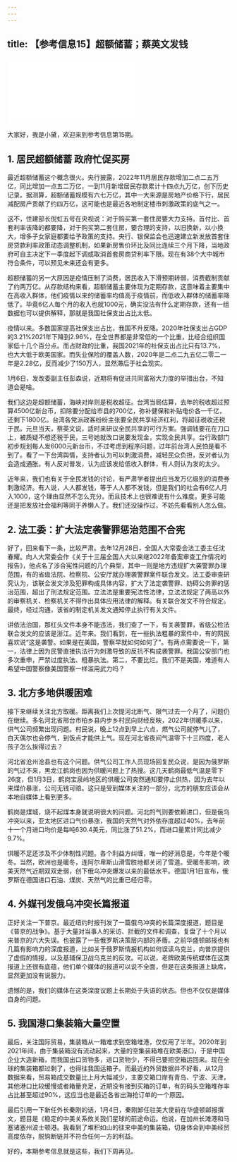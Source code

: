 ```yaml
---
---
---
```

title: 【参考信息15】超额储蓄；蔡英文发钱
---




<iframe src="//player.bilibili.com/player.html?&bvid=BV1h24y1e7HG&page=1&as_wide=1&high_quality=1&danmaku=1" scrolling="no" border="0" frameborder="no" framespacing="0" allowfullscreen></iframe>




大家好，我是小黛，欢迎来到参考信息第15期。

## 1. 居民超额储蓄 政府忙促买房

最近超额储蓄这个概念很火。央行披露，2022年11月居民存款增加二点二五万亿，同比增加一点五二万亿，一到11月新增居民存款累计十四点九万亿，创下历史记录。据测算，超额储蓄规模有六七万亿，其中一大来源是房地产价格下行，居民减配房产贡献了约四万亿，这可能也是最近各地制定楼市刺激政策的底气之一。

这不，住建部长倪虹五号在央视说：对于购买第一套住房要大力支持。首付比、首套利率该降的都要降，对于购买第二套住房，要合理的支持，以旧换新，以小换大，增多子女家庭都要给予政策的支持。央行、银保监会也迅速建立新发放首套住房贷款利率政策动态调整机制，如果新房售价环比及同比连续三个月下降，当地政府可自主决定下一季度起下调或取消首套房商贷利率下限。现在有38个大中城市符合条件，可以预见未来还会有更多。

超额储蓄的另一大原因是疫情压制了消费，居民收入下滑预期转弱，消费截制贡献了约两万亿。从存款结构来看，超额储蓄主要体现为定期存款，这意味着主要集中在高收入群体，他们疫情以来的储蓄率均值高于疫情前，而低收入群体的储蓄率降低了。毕竟6亿人每个月的收入也就1000元，确实没法有什么定期存款，还有一组数据也可以提供解释，那就是我国社保支出占比太低。

疫情以来。多数国家提高社保支出占比，我国不升反降。2020年社保支出占GDP的3.21%2021年下降到2.96%，在全世界都是非常低的一个比重，比经合组织国家低十几个百分点。而占财政的比重，我国2021年的社保支出占比只有13.7%，也大大低于欧美国家。而失业保险的覆盖人数，2020年是二点二九五亿二零二一年是2.28亿，反而减少了150万人，显然滞后于社会现实。

1月6日，发改委副主任彭森说，近期将有促进共同富裕大力度的举措出台，不知道会是啥。

我们这边是超额储蓄，海峡对岸则是税收超征。台湾当局估算，去年的税收超过预算4500亿新台币，扣除要分配给市县的700亿，弥补健保和补贴电价各一千亿，还剩下1800亿。台湾各党派政客纷纷主张要全民共享经济红利，将超征税收还税于民。元旦当天，蔡英文说，适时来研议全民共享的可行方案。强调钱要花在刀口上，被质疑不想还税于民，三号她就改口说要发现金，实现全民共享。台行政部门初步规划每人发6000元新台币，不过考虑到程序问题，过年前台湾人民怕是看不到了。看了一下台湾舆情，支持者认为可以刺激消费，减轻民众负担，反对者认为会造成通胀。有人反对普发，认为应该发给低收入群体，有人则认为发的太少。

近年来，我们也有关于全民发钱的讨论，有严肃学者提出应当发万亿级别的消费券刺激经济。有人说，人人都发钱，等于人人都不发钱，但是我们的社会有6亿人月入1000，这个理由显然不怎么充分。而且技术上也很难说有什么难度。更多可能还是把发放社会福利等同于养懒人了。我们还没操作过，不妨先看看别人怎么做。

## 2. 法工委：扩大法定袭警罪惩治范围不合宪

好了，回来看下一条，比较严肃。去年12月28日，全国人大常委会法工委主任沈春耀。向人大常委会作《关于十三届全国人大以来继2022年备案审查工作情况的报告》，他点名了涉合宪性问题的几个典型，其中一则是地方违规扩大袭警罪办理范围，有的省级法院、检察院、公安厅就办理袭警罪案件联合发文。法工委审查研究认为，该联合发文涉及犯罪构成具体内容，扩大了法定袭警罪、妨碍公务罪的惩治范围，超出了刑法规定范围。立法法是重要宪法性法律，立法法规定了两高以外的审察机关、检察机关不得作出具体应用法律的解释。有关联合发文不符合规定。最终，经过沟通，该省的制定机关发文通知停止执行有关文件。

讲依法治国，那红头文件本身不能违法，我们查了一下，有关袭警罪，省级公检法联合发文的应该是浙江。近年来。我们看到，在一些执法粗暴的案件中，有的网民喜欢说“这是袭警。如果是在美国，警察早就如何如何了"。有两点需要说一下，第一，法律上因为民警直接执法行为刺激导致的反抗不构成袭警罪。我国公安部门也多次重申，严禁过度执法、粗暴执法。第二，不要比烂。我们不是美国，难道有人希望中国警察像美国警察一样滥用武力吗？

## 3. 北方多地供暖困难

接下来继续关注北方取暖。距离我们上次提河北断气、限气过去一个月了，问题仍在继续。多名河北省邢台市柏乡县内步乡村民向财经反映，2022年供暖季以来，供气公司频繁出现问题。村民说，晚上12点到早上六点，燃气公司就停气儿了，白天偶尔也会停气，到饭点才能供上气。现在河北省夜间气温零下十三四度，老人孩子怎么挨得过去？

河北省沧州沧县也有这个问题。供气公司工作人员现场回复民众说，是因为俄罗斯的气过不来，黑龙江鹤岗也因为供暖问题上了热搜。这几天鹤岗最低气温是零下26度，但1月3日，鹤岗宝泉岭地区的供暖公司突然通知要停止供热，因为去年以来煤价暴涨，公司无钱可赔。这只是受到媒体关注的一部分，北方的朋友应该会从本地自媒体上看到更多。

鹤岗是煤城，烧不起煤本身就说明很大的问题。河北的气则要依赖进口，但是俄乌冲突以来，亚太地区进口气价暴涨，我国的天然气对外依存度超过40%，去年前十一个月进口均价是每吨630.4美元，同比涨了51.2%，而进口量累计同比减少9.7%。

供暖不足还涉及不少体制性问题。各个利益方纠缠，唯一的好消息是，今年是个暖冬。当然，欧洲也是暖冬，连阿尔卑斯山滑雪胜地都关闭了雪道。受暖冬影响，欧美天然气近期双双走弱，创下俄乌冲突爆发以来的最低水平。德国1月1日宣布，俄罗斯在德国进口石油、煤炭、天然气的比重已经归零。

## 4. 外媒刊发俄乌冲突长篇报道

正好关注一下普京。最近纽约时报刊发了一篇俄乌冲突的长篇深度报道，题目是《普京的战争》。基于大量对当事人的采访、拦截的文件和调查，复盘了十个月以来普京的六大失误。也披露了一些俄罗斯决策层内部的矛盾。之前华盛顿邮报也有几篇有影响力的深度报道，比如关于俄罗斯情报机构如何误读乌克兰，向普京提供了虚假的情报，以及基辅保卫战乌克兰的反攻。可以说，老牌欧美传统媒体在这类报道上还很有底蕴，他们单个媒体的报道可以说不全面，但是在这类报道上缺席，显然更加没有说服力。

遗憾的是，我们的媒体在这类深度议题上长期处于失语的状态。但也不仅仅是媒体自身的问题。

## 5. 我国港口集装箱大量空置

最后，关注国际贸易，集装箱从一箱难求到空箱堆港，仅仅用了半年。2020年到2021年间，由于集装箱没有流动起来，大量的空集装箱堆在欧美港口，于是中国企业大造新箱，而我国出口货物多，进口货物少，不得已要把空箱运回来。现在全球的集装箱都过剩了，也得往我国运箱子。而最近的外贸数据并不好看，从12月数据来看，贸易箱成交数量比上月大幅减少，主要交箱口岸有青岛、宁波、天津，其他港口比较缓慢或者箱量充足，近期没有接到买箱的订单，有的码头空箱堆存率占比甚至超过90%，这应当也是最近各省出海抢订单的一个原因。

最后引用一下新任外长秦刚的话，1月4日，秦刚卸任驻美大使前在华盛顿邮报撰文，题目是《稳定的中美关系攸关我们星球的前途命运。他说，在加州长滩港和马塞诸塞州波士顿港。我看到了堆积如山的往来中美的集装箱，切身体会到中美经贸高度依存，脱钩断链并不符合任何一方的利益。

好的，本期参考信息就是这些，我们下周再见。
